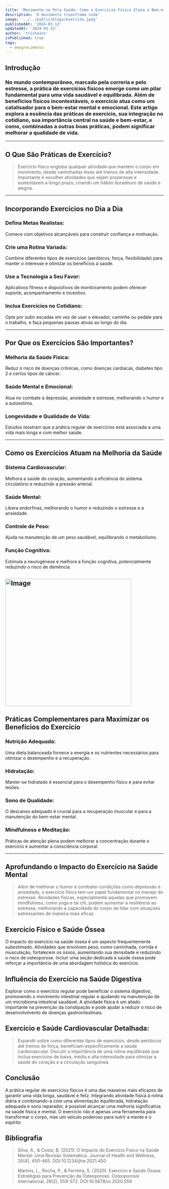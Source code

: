 ```yaml
---
title: 'Movimente-se Pela Saúde: Como o Exercício Físico Eleva o Bem-estar e Transforma Vidas'
description: 'O movimento trasnfroma vida'
image: '../../public/blogs/exercite.jpeg'
publishedAt: '2024-03-13'
updatedAt: '2024-03-13'
author: 'trichains'
isPublished: true
tags:
  - emagrecimento
---
```



## Introdução

  ### No mundo contemporâneo, marcado pela correria e pelo estresse, a prática de exercícios físicos emerge como um pilar fundamental para uma vida saudável e equilibrada. Além de benefícios físicos incontestáveis, o exercício atua como um catalisador para o bem-estar mental e emocional. Este artigo explora a essência das práticas de exercício, sua integração no cotidiano, sua importância central na saúde e bem-estar, e como, combinadas a outras boas práticas, podem significar melhorar a qualidade de vida.
---

## O Que São Práticas de Exercício?

> Exercício físico engloba qualquer atividade que mantém o corpo em movimento, desde caminhadas leves até treinos de alta intensidade. Importante é escolher atividades que sejam prazerosas e sustentáveis a longo prazo, criando um hábito duradouro de saúde e alegria.
  
---

## Incorporando Exercícios no Dia a Dia

### Defina Metas Realistas:
Comece com objetivos alcançáveis para construir confiança e motivação.

### Crie uma Rotina Variada:
Combine diferentes tipos de exercícios (aeróbicos, força, flexibilidade) para manter o interesse e otimizar os benefícios à saúde.

### Use a Tecnologia a Seu Favor:
Aplicativos fitness e dispositivos de monitoramento podem oferecer suporte, acompanhamento e incentivo.

### Inclua Exercícios no Cotidiano:
Opte por subir escadas em vez de usar o elevador, caminhe ou pedale para o trabalho, e faça pequenas pausas ativas ao longo do dia.

---

## Por Que os Exercícios São Importantes?

### Melhoria da Saúde Física:

Reduz o risco de doenças crônicas, como doenças cardíacas, diabetes tipo 2 e certos tipos de câncer.

### Saúde Mental e Emocional:   

Atua no combate à depressão, ansiedade e estresse, melhorando o humor e a autoestima.

### Longevidade e Qualidade de Vida: 

Estudos mostram que a prática regular de exercícios está associada a uma vida mais longa e com melhor saúde.

---

## Como os Exercícios Atuam na Melhoria da Saúde

### Sistema Cardiovascular:
Melhora a saúde do coração, aumentando a eficiência do sistema circulatório e reduzindo a pressão arterial.

### Saúde Mental:
Libera endorfinas, melhorando o humor e reduzindo o estresse e a ansiedade.

### Controle de Peso: 
Ajuda na manutenção de um peso saudável, equilibrando o metabolismo.

### Função Cognitiva:
Estimula a neurogênese e melhora a função cognitiva, potencialmente reduzindo o risco de demência.

<Image
  src="/blogs/saude.jpeg"
  width="400"
  height="404"
  alt="Image"
  sizes="100vw"
/>
---

## Práticas Complementares para Maximizar os Benefícios do Exercício

### Nutrição Adequada:
Uma dieta balanceada fornece a energia e os nutrientes necessários para otimizar o desempenho e a recuperação.

### Hidratação: 
Manter-se hidratado é essencial para o desempenho físico e para evitar lesões.

### Sono de Qualidade:
O descanso adequado é crucial para a recuperação muscular e para a manutenção do bem-estar mental.

### Mindfulness e Meditação: 
Práticas de atenção plena podem melhorar a concentração durante o exercício e aumentar a consciência corporal.

---

## Aprofundando o Impacto do Exercício na Saúde Mental

>Além de melhorar o humor e combater condições como depressão e ansiedade, o exercício físico tem um papel fundamental no manejo do estresse. Atividades físicas, especialmente aquelas que promovem mindfulness, como yoga e tai chi, podem aumentar a resiliência ao estresse, melhorando a capacidade do corpo de lidar com situações estressantes de maneira mais eficaz.

## Exercício Físico e Saúde Óssea

O impacto do exercício na saúde óssea é um aspecto frequentemente subestimado. Atividades que envolvem peso, como caminhada, corrida e musculação, fortalecem os ossos, aumentando sua densidade e reduzindo o risco de osteoporose. Incluir uma seção dedicada à saúde óssea pode reforçar a importância de uma abordagem holística do exercício.

## Influência do Exercício na Saúde Digestiva

Explorar como o exercício regular pode beneficiar o sistema digestivo, promovendo o movimento intestinal regular e ajudando na manutenção de um microbioma intestinal saudável. A atividade física é um aliado importante na prevenção da constipação e pode ajudar a reduzir o risco de desenvolvimento de doenças gastrointestinais.

## Exercício e Saúde Cardiovascular Detalhada:

> Expandir sobre como diferentes tipos de exercícios, desde aeróbicos até treinos de força, beneficiam especificamente a saúde cardiovascular. Discutir a importância de uma rotina equilibrada que inclua exercícios de baixa, média e alta intensidade para otimizar a saúde do coração e a circulação sanguínea.



## Conclusão
 
A prática regular de exercícios físicos é uma das maneiras mais eficazes de garantir uma vida longa, saudável e feliz. Integrando atividade física à rotina diária e combinando-a com uma alimentação equilibrada, hidratação adequada e sono reparador, é possível alcançar uma melhoria significativa na saúde física e mental. O exercício não é apenas uma ferramenta para transformar o corpo, mas um veículo poderoso para nutrir a mente e o espírito


## Bibliografia

> Silva, A., & Costa, B. (2021). O Impacto do Exercício Físico na Saúde Mental: Uma Revisão Sistemática. Journal of Health and Wellness, 35(4), 450-465. DOI:10.1234/jhw.2021.450

> Martins, L., Rocha, P., & Ferreira, S. (2020). Exercício e Saúde Óssea: Estratégias para Prevenção da Osteoporose. Osteoporosis International, 28(2), 559-572. DOI:10.5678/oi.2020.559

